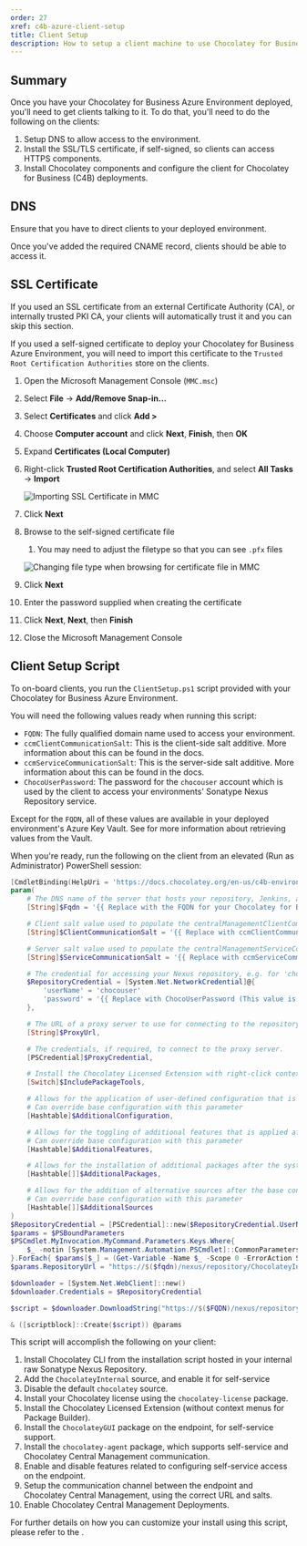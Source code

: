 ```yaml
---
order: 27
xref: c4b-azure-client-setup
title: Client Setup
description: How to setup a client machine to use Chocolatey for Business Azure Environment
---
```


## Summary

Once you have your Chocolatey for Business Azure Environment deployed, you'll need to get clients talking to it.
To do that, you'll need to do the following on the clients:

1. Setup DNS to allow access to the environment.
1. Install the SSL/TLS certificate, if self-signed, so clients can access HTTPS components.
1. Install Chocolatey components and configure the client for Chocolatey for Business (C4B) deployments.

## DNS

Ensure that you have <Xref title="configured DNS" value="c4b-azure" anchor="dns-configuration" /> to direct clients to your deployed environment.

Once you've added the required CNAME record, clients should be able to access it.

## SSL Certificate

<Callout type="info">
    If you used an SSL certificate from an external Certificate Authority (CA), or internally trusted PKI CA, your clients will automatically trust it and you can skip this section.
</Callout>

If you used a self-signed certificate to deploy your Chocolatey for Business Azure Environment, you will need to import this certificate to the `Trusted Root Certification Authorities` store on the clients.

1. Open the Microsoft Management Console (`MMC.msc`)
1. Select **File** -> **Add/Remove Snap-in...**
1. Select **Certificates** and click **Add >**
1. Choose **Computer account** and click **Next**, **Finish**, then **OK**
1. Expand **Certificates (Local Computer)**
1. Right-click **Trusted Root Certification Authorities**, and select **All Tasks** -> **Import**

    ![Importing SSL Certificate in MMC](/images/c4b-azure/MMC-Import-Certificate.png)

1. Click **Next**
1. Browse to the self-signed certificate file
    1. You may need to adjust the filetype so that you can see `.pfx` files

    ![Changing file type when browsing for certificate file in MMC](/images/c4b-azure/MMC-Browse-FileType.png)

1. Click **Next**
1. Enter the password supplied when creating the certificate
1. Click **Next**, **Next**, then **Finish**
1. Close the Microsoft Management Console

## Client Setup Script

To on-board clients, you run the `ClientSetup.ps1` script provided with your Chocolatey for Business Azure Environment.

You will need the following values ready when running this script:

* `FQDN`: The fully qualified domain name used to access your environment.
* `ccmClientCommunicationSalt`: This is the client-side salt additive. More information about this can be found in the <Xref title="C4B Config Settings" value="ccm-client" anchor="config-settings" /> docs.
* `ccmServiceCommunicationSalt`: This is the server-side salt additive. More information about this can be found in the <Xref title="C4B Config Settings" value="ccm-client" anchor="config-settings" /> docs.
* `ChocoUserPassword`: The password for the `chocouser` account which is used by the client to access your environments' Sonatype Nexus Repository service.

Except for the `FQDN`, all of these values are available in your deployed environment's Azure Key Vault.
See <Xref title="Accessing Services" value="c4b-azure" anchor="accessing-services" /> for more information about retrieving values from the Vault.

When you're ready, run the following on the client from an elevated (Run as Administrator) PowerShell session:

```powershell
[CmdletBinding(HelpUri = 'https://docs.chocolatey.org/en-us/c4b-environments/quick-start-environment/advanced-client-configuration/')]
param(
    # The DNS name of the server that hosts your repository, Jenkins, and Chocolatey Central Management
    [String]$Fqdn = '{{ Replace with the FQDN for your Chocolatey for Business Azure Environment }}',

    # Client salt value used to populate the centralManagementClientCommunicationSaltAdditivePassword value in the Chocolatey config file
    [String]$ClientCommunicationSalt = '{{ Replace with ccmClientCommunicationSalt (This value is in your Azure KeyVault) }}',

    # Server salt value used to populate the centralManagementServiceCommunicationSaltAdditivePassword value in the Chocolatey config file
    [String]$ServiceCommunicationSalt = '{{ Replace with ccmServiceCommunicationSalt (This value is in your Azure KeyVault) }}',

    # The credential for accessing your Nexus repository, e.g. for 'chocouser'
    $RepositoryCredential = [System.Net.NetworkCredential]@{
        'userName' = 'chocouser'
        'password' = '{{ Replace with ChocoUserPassword (This value is in your Azure KeyVault) }}'
    },

    # The URL of a proxy server to use for connecting to the repository.
    [String]$ProxyUrl,

    # The credentials, if required, to connect to the proxy server.
    [PSCredential]$ProxyCredential,

    # Install the Chocolatey Licensed Extension with right-click context menus available
    [Switch]$IncludePackageTools,

    # Allows for the application of user-defined configuration that is applied after the base configuration.
    # Can override base configuration with this parameter
    [Hashtable]$AdditionalConfiguration,

    # Allows for the toggling of additional features that is applied after the base configuration.
    # Can override base configuration with this parameter
    [Hashtable]$AdditionalFeatures,

    # Allows for the installation of additional packages after the system base packages have been installed.
    [Hashtable[]]$AdditionalPackages,

    # Allows for the addition of alternative sources after the base configuration  has been applied.
    # Can override base configuration with this parameter
    [Hashtable[]]$AdditionalSources
)
$RepositoryCredential = [PSCredential]::new($RepositoryCredential.UserName, $RepositoryCredential.SecurePassword)
$params = $PSBoundParameters
$PSCmdlet.MyInvocation.MyCommand.Parameters.Keys.Where{
    $_ -notin [System.Management.Automation.PSCmdlet]::CommonParameters + "FQDN" -and -not $params.ContainsKey($_)
}.ForEach{ $params[$_] = (Get-Variable -Name $_ -Scope 0 -ErrorAction SilentlyContinue).Value }
$params.RepositoryUrl = "https://$($fqdn)/nexus/repository/ChocolateyInternal/index.json"

$downloader = [System.Net.WebClient]::new()
$downloader.Credentials = $RepositoryCredential

$script = $downloader.DownloadString("https://$($FQDN)/nexus/repository/choco-install/ClientSetup.ps1")

& ([scriptblock]::Create($script)) @params
```

This script will accomplish the following on your client:

1. Install Chocolatey CLI from the installation script hosted in your internal raw Sonatype Nexus Repository.
1. Add the `ChocolateyInternal` source, and enable it for self-service
1. Disable the default `chocolatey` source.
1. Install your Chocolatey license using the `chocolatey-license` package.
1. Install the Chocolatey Licensed Extension (without context menus for Package Builder).
1. Install the `ChocolateyGUI` package on the endpoint, for self-service support.
1. Install the `chocolatey-agent` package, which supports self-service and Chocolatey Central Management communication.
1. Enable and disable features related to configuring self-service access on the endpoint.
1. Setup the communication channel between the endpoint and Chocolatey Central Management, using the correct URL and salts.
1. Enable Chocolatey Central Management Deployments.

For further details on how you can customize your install using this script, please refer to the <Xref title="Advanced Client Configuration article" value="qsg-advanced-endpoint-config" />.